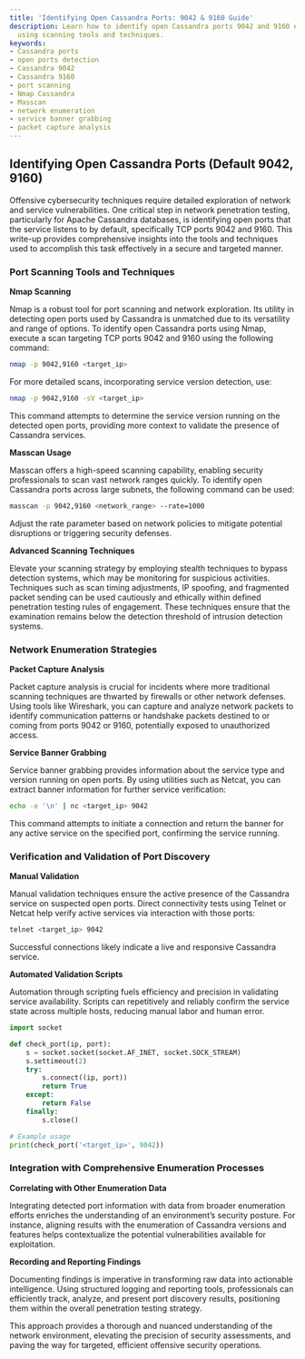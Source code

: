 ```yaml
---
title: 'Identifying Open Cassandra Ports: 9042 & 9160 Guide'
description: Learn how to identify open Cassandra ports 9042 and 9160 effectively
  using scanning tools and techniques.
keywords:
- Cassandra ports
- open ports detection
- Cassandra 9042
- Cassandra 9160
- port scanning
- Nmap Cassandra
- Masscan
- network enumeration
- service banner grabbing
- packet capture analysis
---
```


## Identifying Open Cassandra Ports (Default 9042, 9160)

Offensive cybersecurity techniques require detailed exploration of network and service vulnerabilities. One critical step in network penetration testing, particularly for Apache Cassandra databases, is identifying open ports that the service listens to by default, specifically TCP ports 9042 and 9160. This write-up provides comprehensive insights into the tools and techniques used to accomplish this task effectively in a secure and targeted manner.

### Port Scanning Tools and Techniques

**Nmap Scanning**

Nmap is a robust tool for port scanning and network exploration. Its utility in detecting open ports used by Cassandra is unmatched due to its versatility and range of options. To identify open Cassandra ports using Nmap, execute a scan targeting TCP ports 9042 and 9160 using the following command:

```bash
nmap -p 9042,9160 <target_ip>
```

For more detailed scans, incorporating service version detection, use:

```bash
nmap -p 9042,9160 -sV <target_ip>
```

This command attempts to determine the service version running on the detected open ports, providing more context to validate the presence of Cassandra services.

**Masscan Usage**

Masscan offers a high-speed scanning capability, enabling security professionals to scan vast network ranges quickly. To identify open Cassandra ports across large subnets, the following command can be used:

```bash
masscan -p 9042,9160 <network_range> --rate=1000
```

Adjust the rate parameter based on network policies to mitigate potential disruptions or triggering security defenses.

**Advanced Scanning Techniques**

Elevate your scanning strategy by employing stealth techniques to bypass detection systems, which may be monitoring for suspicious activities. Techniques such as scan timing adjustments, IP spoofing, and fragmented packet sending can be used cautiously and ethically within defined penetration testing rules of engagement. These techniques ensure that the examination remains below the detection threshold of intrusion detection systems.

### Network Enumeration Strategies

**Packet Capture Analysis**

Packet capture analysis is crucial for incidents where more traditional scanning techniques are thwarted by firewalls or other network defenses. Using tools like Wireshark, you can capture and analyze network packets to identify communication patterns or handshake packets destined to or coming from ports 9042 or 9160, potentially exposed to unauthorized access.

**Service Banner Grabbing**

Service banner grabbing provides information about the service type and version running on open ports. By using utilities such as Netcat, you can extract banner information for further service verification:

```bash
echo -e '\n' | nc <target_ip> 9042
```

This command attempts to initiate a connection and return the banner for any active service on the specified port, confirming the service running.

### Verification and Validation of Port Discovery

**Manual Validation**

Manual validation techniques ensure the active presence of the Cassandra service on suspected open ports. Direct connectivity tests using Telnet or Netcat help verify active services via interaction with those ports:

```bash
telnet <target_ip> 9042
```

Successful connections likely indicate a live and responsive Cassandra service.

**Automated Validation Scripts**

Automation through scripting fuels efficiency and precision in validating service availability. Scripts can repetitively and reliably confirm the service state across multiple hosts, reducing manual labor and human error.

```python
import socket

def check_port(ip, port):
    s = socket.socket(socket.AF_INET, socket.SOCK_STREAM)
    s.settimeout(2)
    try:
        s.connect((ip, port))
        return True
    except:
        return False
    finally:
        s.close()

# Example usage
print(check_port('<target_ip>', 9042))
```

### Integration with Comprehensive Enumeration Processes

**Correlating with Other Enumeration Data**

Integrating detected port information with data from broader enumeration efforts enriches the understanding of an environment’s security posture. For instance, aligning results with the enumeration of Cassandra versions and features helps contextualize the potential vulnerabilities available for exploitation.

**Recording and Reporting Findings**

Documenting findings is imperative in transforming raw data into actionable intelligence. Using structured logging and reporting tools, professionals can efficiently track, analyze, and present port discovery results, positioning them within the overall penetration testing strategy.

This approach provides a thorough and nuanced understanding of the network environment, elevating the precision of security assessments, and paving the way for targeted, efficient offensive security operations.